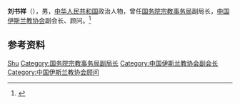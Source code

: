 '''刘书祥'''（{{bd|？|}}），男，[[中华人民共和国|中华人民共和国]]政治人物，曾任[[国务院宗教事务局|国务院宗教事务局]]副局长，[[中国伊斯兰教协会|中国伊斯兰教协会]]副会长、顾问。<ref>{{Cite web|title=历届领导|url=http://www.chinaislam.net.cn/about/xhld/4/2/201205/29-958.html|accessdate=2020-12-07|work=中国伊斯兰教协会|archive-date=2019-08-11|archive-url=https://web.archive.org/web/20190811043722/http://www.chinaislam.net.cn/about/xhld/4/2/201205/29-958.html|dead-url=no}}</ref>

== 参考资料 ==
{{reflist}}

{{中国人物小作品}}
{{Navboxes 
| title  = 刘书祥在[[中国伊斯兰教协会|中国伊斯兰教协会]]的职务
| list1  =
{{中国伊斯兰教协会第七届委员会}}
{{中国伊斯兰教协会第八届委员会}}
}}

{{Authority control}}
{{DEFAULTSORT:Liu刘}}
[[Category:刘姓|Shu]]
[[Category:国务院宗教事务局副局长|Category:国务院宗教事务局副局长]]
[[Category:中国伊斯兰教协会副会长|Category:中国伊斯兰教协会副会长]]
[[Category:中国伊斯兰教协会顾问|Category:中国伊斯兰教协会顾问]]